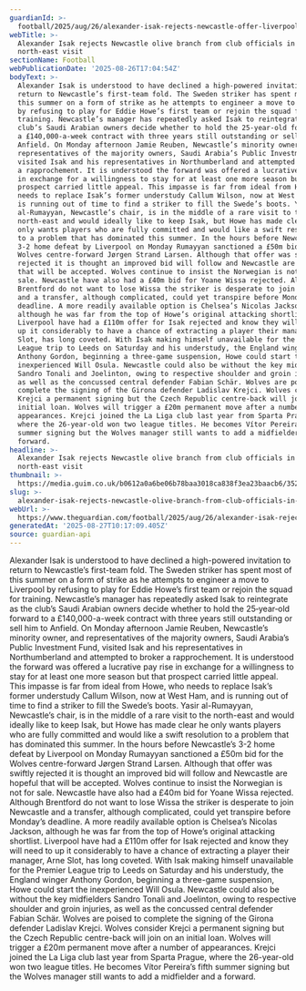 ```yaml
---
guardianId: >-
  football/2025/aug/26/alexander-isak-rejects-newcastle-offer-liverpool-wolves-strand-larsen
webTitle: >-
  Alexander Isak rejects Newcastle olive branch from club officials in
  north-east visit
sectionName: Football
webPublicationDate: '2025-08-26T17:04:54Z'
bodyText: >-
  Alexander Isak is understood to have declined a high-powered invitation to
  return to Newcastle’s first-team fold. The Sweden striker has spent most of
  this summer on a form of strike as he attempts to engineer a move to Liverpool
  by refusing to play for Eddie Howe’s first team or rejoin the squad for
  training. Newcastle’s manager has repeatedly asked Isak to reintegrate as the
  club’s Saudi Arabian owners decide whether to hold the 25‑year‑old forward to
  a £140,000-a-week contract with three years still outstanding or sell him to
  Anfield. On Monday afternoon Jamie Reuben, Newcastle’s minority owner, and
  representatives of the majority owners, Saudi Arabia’s Public Investment Fund,
  visited Isak and his representatives in Northumberland and attempted to broker
  a rapprochement. It is understood the forward was offered a lucrative pay rise
  in exchange for a willingness to stay for at least one more season but that
  prospect carried little appeal. This impasse is far from ideal from Howe, who
  needs to replace Isak’s former understudy Callum Wilson, now at West Ham, and
  is running out of time to find a striker to fill the Swede’s boots. Yasir
  al-Rumayyan, Newcastle’s chair, is in the middle of a rare visit to the
  north-east and would ideally like to keep Isak, but Howe has made clear he
  only wants players who are fully committed and would like a swift resolution
  to a problem that has dominated this summer. In the hours before Newcastle’s
  3-2 home defeat by Liverpool on Monday Rumayyan sanctioned a £50m bid for the
  Wolves centre-forward Jørgen Strand Larsen. Although that offer was swiftly
  rejected it is thought an improved bid will follow and Newcastle are hopeful
  that will be accepted. Wolves continue to insist the Norwegian is not for
  sale. Newcastle have also had a £40m bid for Yoane Wissa rejected. Although
  Brentford do not want to lose Wissa the striker is desperate to join Newcastle
  and a transfer, although complicated, could yet transpire before Monday’s
  deadline. A more readily available option is Chelsea’s Nicolas Jackson,
  although he was far from the top of Howe’s original attacking shortlist.
  Liverpool have had a £110m offer for Isak rejected and know they will need to
  up it considerably to have a chance of extracting a player their manager, Arne
  Slot, has long coveted. With Isak making himself unavailable for the Premier
  League trip to Leeds on Saturday and his understudy, the England winger
  Anthony Gordon, beginning a three-game suspension, Howe could start the
  inexperienced Will Osula. Newcastle could also be without the key midfielders
  Sandro Tonali and Joelinton, owing to respective shoulder and groin injuries,
  as well as the concussed central defender Fabian Schär. Wolves are poised to
  complete the signing of the Girona defender Ladislav Krejci. Wolves consider
  Krejci a permanent signing but the Czech Republic centre-back will join on an
  initial loan. Wolves will trigger a £20m permanent move after a number of
  appearances. Krejci joined the La Liga club last year from Sparta Prague,
  where the 26-year-old won two league titles. He becomes Vítor Pereira’s fifth
  summer signing but the Wolves manager still wants to add a midfielder and a
  forward.
headline: >-
  Alexander Isak rejects Newcastle olive branch from club officials in
  north-east visit
thumbnail: >-
  https://media.guim.co.uk/b0612a0a6be06b78baa3018ca838f3ea23baacb6/352_0_3791_3033/500.jpg
slug: >-
  alexander-isak-rejects-newcastle-olive-branch-from-club-officials-in-north-east-visit
webUrl: >-
  https://www.theguardian.com/football/2025/aug/26/alexander-isak-rejects-newcastle-offer-liverpool-wolves-strand-larsen
generatedAt: '2025-08-27T10:17:09.405Z'
source: guardian-api
---
```

Alexander Isak is understood to have declined a high-powered invitation to return to Newcastle’s first-team fold. The Sweden striker has spent most of this summer on a form of strike as he attempts to engineer a move to Liverpool by refusing to play for Eddie Howe’s first team or rejoin the squad for training. Newcastle’s manager has repeatedly asked Isak to reintegrate as the club’s Saudi Arabian owners decide whether to hold the 25‑year‑old forward to a £140,000-a-week contract with three years still outstanding or sell him to Anfield. On Monday afternoon Jamie Reuben, Newcastle’s minority owner, and representatives of the majority owners, Saudi Arabia’s Public Investment Fund, visited Isak and his representatives in Northumberland and attempted to broker a rapprochement. It is understood the forward was offered a lucrative pay rise in exchange for a willingness to stay for at least one more season but that prospect carried little appeal. This impasse is far from ideal from Howe, who needs to replace Isak’s former understudy Callum Wilson, now at West Ham, and is running out of time to find a striker to fill the Swede’s boots. Yasir al-Rumayyan, Newcastle’s chair, is in the middle of a rare visit to the north-east and would ideally like to keep Isak, but Howe has made clear he only wants players who are fully committed and would like a swift resolution to a problem that has dominated this summer. In the hours before Newcastle’s 3-2 home defeat by Liverpool on Monday Rumayyan sanctioned a £50m bid for the Wolves centre-forward Jørgen Strand Larsen. Although that offer was swiftly rejected it is thought an improved bid will follow and Newcastle are hopeful that will be accepted. Wolves continue to insist the Norwegian is not for sale. Newcastle have also had a £40m bid for Yoane Wissa rejected. Although Brentford do not want to lose Wissa the striker is desperate to join Newcastle and a transfer, although complicated, could yet transpire before Monday’s deadline. A more readily available option is Chelsea’s Nicolas Jackson, although he was far from the top of Howe’s original attacking shortlist. Liverpool have had a £110m offer for Isak rejected and know they will need to up it considerably to have a chance of extracting a player their manager, Arne Slot, has long coveted. With Isak making himself unavailable for the Premier League trip to Leeds on Saturday and his understudy, the England winger Anthony Gordon, beginning a three-game suspension, Howe could start the inexperienced Will Osula. Newcastle could also be without the key midfielders Sandro Tonali and Joelinton, owing to respective shoulder and groin injuries, as well as the concussed central defender Fabian Schär. Wolves are poised to complete the signing of the Girona defender Ladislav Krejci. Wolves consider Krejci a permanent signing but the Czech Republic centre-back will join on an initial loan. Wolves will trigger a £20m permanent move after a number of appearances. Krejci joined the La Liga club last year from Sparta Prague, where the 26-year-old won two league titles. He becomes Vítor Pereira’s fifth summer signing but the Wolves manager still wants to add a midfielder and a forward.
